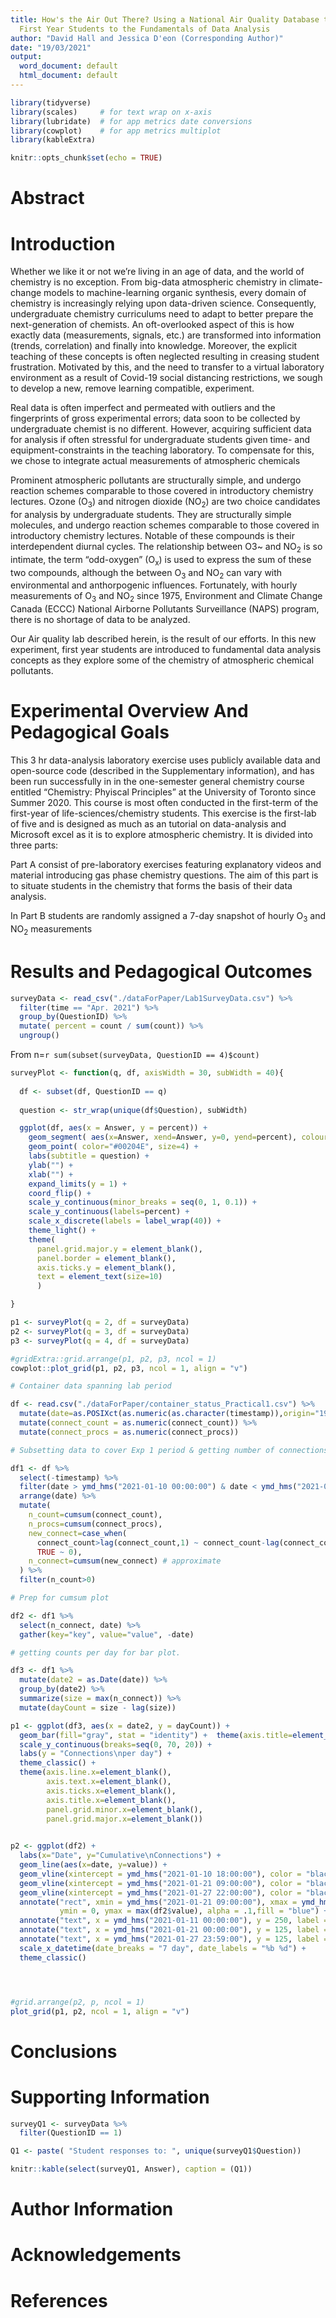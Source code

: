```yaml
---
title: How's the Air Out There? Using a National Air Quality Database to Introduce
  First Year Students to the Fundamentals of Data Analysis
author: "David Hall and Jessica D'eon (Corresponding Author)"
date: "19/03/2021"
output:
  word_document: default
  html_document: default
---
```


```r

library(tidyverse)
library(scales)     # for text wrap on x-axis
library(lubridate)  # for app metrics date conversions
library(cowplot)    # for app metrics multiplot
library(kableExtra)

knitr::opts_chunk$set(echo = TRUE)
```

# Abstract

# Introduction

Whether we like it or not we're living in an age of data, and the world of chemistry is no exception. From big-data atmospheric chemistry in climate-change models to machine-learning organic synthesis, every domain of chemistry is increasingly relying upon data-driven science. Consequently, undergraduate chemistry curriculums need to adapt to better prepare the next-generation of chemists. An oft-overlooked aspect of this is how exactly data (measurements, signals, etc.) are transformed into information (trends, correlation) and finally into knowledge. Moreover, the explicit teaching of these concepts is often neglected resulting in creasing student frustration. Motivated by this, and the need to transfer to a virtual laboratory environment as a result of Covid-19 social distancing restrictions, we sough to develop a new, remove learning compatible, experiment. 

Real data is often imperfect and permeated with outliers and the fingerprints of gross experimental errors; data soon to be collected by undergraduate chemist is no different. However, acquiring sufficient data for analysis if often stressful for undergraduate students given time- and equipment-constraints in the teaching laboratory. To compensate for this, we chose to integrate actual measurements of atmospheric chemicals

Prominent atmospheric pollutants are structurally simple, and undergo reaction schemes comparable to those covered in introductory chemistry lectures. Ozone (O~3~) and nitrogen dioxide (NO~2~) are two choice candidates for analysis by undergraduate students. They are structurally simple molecules, and undergo reaction schemes comparable to those covered in introductory chemistry lectures. Notable of these compounds is their interdependent diurnal cycles. The relationship between O3~ and NO~2~ is so intimate, the term "odd-oxygen" (O~x~) is used to express the sum of these two compounds, although the between O~3~ and NO~2~  can vary with environmental and anthorpogenic influences. Fortunately, with hourly measurements of O~3~ and NO~2~ since 1975, Environment and Climate Change Canada (ECCC) National Airborne Pollutants Surveillance (NAPS) program, there is no shortage of data to be analyzed.

Our Air quality lab described herein, is the result of our efforts. In this new experiment, first year students are introduced to fundamental data analysis concepts as they explore some of the chemistry of atmospheric chemical pollutants.  

# Experimental Overview And Pedagogical Goals

This 3 hr data-analysis laboratory exercise uses publicly available data and open-source code (described in the Supplementary information), and has been run successfully in in the one-semester general chemistry course entitled "Chemistry: Phyiscal Principles" at the University of Toronto since Summer 2020. This course is most often conducted in the first-term of the first-year of life-sciences/chemistry students. This exercise is the first-lab of five and is designed as much as an tutorial on data-analysis and Microsoft excel as it is to explore atmospheric chemistry. It is divided into three parts: 

Part A consist of pre-laboratory exercises featuring explanatory videos and material introducing gas phase chemistry questions. The aim of this part is to situate students in the chemistry that forms the basis of their data analysis. 

In Part B students are randomly assigned a 7-day snapshot of hourly O~3~ and NO~2~ measurements  


# Results and Pedagogical Outcomes



```r

surveyData <- read_csv("./dataForPaper/Lab1SurveyData.csv") %>%
  filter(time == "Apr. 2021") %>%
  group_by(QuestionID) %>%
  mutate( percent = count / sum(count)) %>%
  ungroup()

```

From n=`r sum(subset(surveyData, QuestionID == 4)$count)`


```r

surveyPlot <- function(q, df, axisWidth = 30, subWidth = 40){
  
  df <- subset(df, QuestionID == q) 
  
  question <- str_wrap(unique(df$Question), subWidth)

  ggplot(df, aes(x = Answer, y = percent)) +
    geom_segment( aes(x=Answer, xend=Answer, y=0, yend=percent), colour = "#BB133E") +
    geom_point( color="#00204E", size=4) +
    labs(subtitle = question) +
    ylab("") +
    xlab("") +
    expand_limits(y = 1) +
    coord_flip() +
    scale_y_continuous(minor_breaks = seq(0, 1, 0.1)) +
    scale_y_continuous(labels=percent) +
    scale_x_discrete(labels = label_wrap(40)) +
    theme_light() +
    theme(
      panel.grid.major.y = element_blank(),
      panel.border = element_blank(),
      axis.ticks.y = element_blank(),
      text = element_text(size=10)
      )

}

p1 <- surveyPlot(q = 2, df = surveyData)
p2 <- surveyPlot(q = 3, df = surveyData)
p3 <- surveyPlot(q = 4, df = surveyData)

#gridExtra::grid.arrange(p1, p2, p3, ncol = 1)
cowplot::plot_grid(p1, p2, p3, ncol = 1, align = "v")

```


```r

# Container data spanning lab period

df <- read.csv("./dataForPaper/container_status_Practical1.csv") %>% 
  mutate(date=as.POSIXct(as.numeric(as.character(timestamp)),origin="1970-01-01")) %>% 
  mutate(connect_count = as.numeric(connect_count)) %>%
  mutate(connect_procs = as.numeric(connect_procs))

# Subsetting data to cover Exp 1 period & getting number of connections

df1 <- df %>%
  select(-timestamp) %>% 
  filter(date > ymd_hms("2021-01-10 00:00:00") & date < ymd_hms("2021-01-31 00:00:00")) %>%
  arrange(date) %>% 
  mutate(
    n_count=cumsum(connect_count),
    n_procs=cumsum(connect_procs),
    new_connect=case_when(
      connect_count>lag(connect_count,1) ~ connect_count-lag(connect_count,1),
      TRUE ~ 0),
    n_connect=cumsum(new_connect) # approximate
  ) %>% 
  filter(n_count>0)

# Prep for cumsum plot

df2 <- df1 %>%  
  select(n_connect, date) %>% 
  gather(key="key", value="value", -date)

# getting counts per day for bar plot.

df3 <- df1 %>%
  mutate(date2 = as.Date(date)) %>%
  group_by(date2) %>%
  summarize(size = max(n_connect)) %>%
  mutate(dayCount = size - lag(size))

```

```r

p1 <- ggplot(df3, aes(x = date2, y = dayCount)) +
  geom_bar(fill="gray", stat = "identity") +  theme(axis.title=element_blank()) +
  scale_y_continuous(breaks=seq(0, 70, 20)) +
  labs(y = "Connections\nper day") +
  theme_classic() +
  theme(axis.line.x=element_blank(),
        axis.text.x=element_blank(),
        axis.ticks.x=element_blank(),
        axis.title.x=element_blank(),
        panel.grid.minor.x=element_blank(),
        panel.grid.major.x=element_blank())
  

p2 <- ggplot(df2) +
  labs(x="Date", y="Cumulative\nConnections") +
  geom_line(aes(x=date, y=value)) + 
  geom_vline(xintercept = ymd_hms("2021-01-10 18:00:00"), color = "black", lwd = 1) + #lab published on quercus
  geom_vline(xintercept = ymd_hms("2021-01-21 09:00:00"), color = "black", lwd = 1) + #Sync sessions starts
  geom_vline(xintercept = ymd_hms("2021-01-27 22:00:00"), color = "black", lwd = 1) + #due date 
  annotate("rect", xmin = ymd_hms("2021-01-21 09:00:00"), xmax = ymd_hms("2021-01-27 22:00:00"), 
           ymin = 0, ymax = max(df2$value), alpha = .1,fill = "blue") + # rect for when students actively working
  annotate("text", x = ymd_hms("2021-01-11 00:00:00"), y = 250, label = "Released", hjust = 0, size=3) +
  annotate("text", x = ymd_hms("2021-01-21 00:00:00"), y = 125, label = "Start sync. \nsessions", hjust = 1, size=3) +
  annotate("text", x = ymd_hms("2021-01-27 23:59:00"), y = 125, label = "Due date", hjust = 0, size=3) +
  scale_x_datetime(date_breaks = "7 day", date_labels = "%b %d") +
  theme_classic()




#grid.arrange(p2, p, ncol = 1)
plot_grid(p1, p2, ncol = 1, align = "v")

```

# Conclusions

# Supporting Information

```r

surveyQ1 <- surveyData %>%
  filter(QuestionID == 1)

Q1 <- paste( "Student responses to: ", unique(surveyQ1$Question))

knitr::kable(select(surveyQ1, Answer), caption = (Q1))

```


# Author Information

# Acknowledgements

# References
